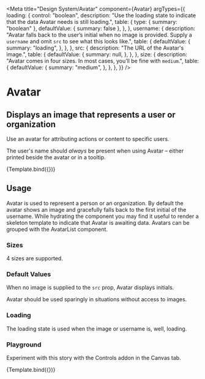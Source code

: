 

<Meta
  title="Design System/Avatar"
  component={Avatar}
  argTypes={{
    loading: {
      control: "boolean",
      description:
        "Use the loading state to indicate that the data Avatar needs is still loading.",
      table: {
        type: { summary: "boolean" },
        defaultValue: { summary: false },
      },
    },
    username: {
      description:
        "Avatar falls back to the user’s initial when no image is provided. Supply a `username` and omit `src` to see what this looks like.",
      table: {
        defaultValue: {
          summary: "loading",
        },
      },
    },
    src: {
      description: "The URL of the Avatar's image.",
      table: {
        defaultValue: {
          summary: null,
        },
      },
    },
    size: {
      description:
        "Avatar comes in four sizes. In most cases, you’ll be fine with `medium`.",
      table: {
        defaultValue: {
          summary: "medium",
        },
      },
    },
  }}
/>

# Avatar

## Displays an image that represents a user or organization

Use an avatar for attributing actions or content to specific users.

The user's name should _always_ be present when using Avatar – either printed beside the avatar or in a tooltip.


<Canvas>
  <Story
    name="standard"
    args={{
      size: "large",
      username: "Tom Coleman",
      src: "https://avatars2.githubusercontent.com/u/132554",
    }}
  >
    {Template.bind({})}
  </Story>
</Canvas>

<ArgsTable story="standard" />

## Usage

Avatar is used to represent a person or an organization. By default the avatar shows an image and gracefully falls back to the first initial of the username. While hydrating the component you may find it useful to render a skeleton template to indicate that Avatar is awaiting data. Avatars can be grouped with the AvatarList component.

### Sizes

4 sizes are supported.

<Story name="sizes">
  <div>
    <Avatar
      size="large"
      username="Tom Coleman"
      src="https://avatars2.githubusercontent.com/u/132554"
    />
    <Avatar
      size="medium"
      username="Tom Coleman"
      src="https://avatars2.githubusercontent.com/u/132554"
    />
    <Avatar
      size="small"
      username="Tom Coleman"
      src="https://avatars2.githubusercontent.com/u/132554"
    />
    <Avatar
      size="tiny"
      username="Tom Coleman"
      src="https://avatars2.githubusercontent.com/u/132554"
    />
  </div>
</Story>

### Default Values

When no image is supplied to the `src` prop, Avatar displays initials.

Avatar should be used sparingly in situations without access to images.

<Story name="initials">
  <div>
    <Avatar username="Tom Coleman" />
    <Avatar username="Dominic Nguyen" />
    <Avatar username="Kyle Suss" />
    <Avatar username="Michael Shilman" />
  </div>
</Story>

### Loading

The loading state is used when the image or username is, well, loading.

<Story name="loading">
  <div>
    <Avatar size="large" loading />
    <Avatar size="medium" loading />
    <Avatar size="small" loading />
    <Avatar size="tiny" loading />
  </div>
</Story>

### Playground

Experiment with this story with the Controls addon in the Canvas tab.

<Canvas>
  <Story
    name="controls"
    args={{
      loading: false,
      size: "tiny",
      username: "Dominic Nguyen",
      src: "https://avatars2.githubusercontent.com/u/263385",
    }}
  >
    {Template.bind({})}
  </Story>
</Canvas>

